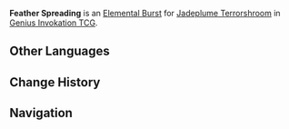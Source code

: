 {{Genius Invokation TCG Skill Infobox
|title      = Feather Spreading
|image      = Feather Spreading Character Card Skill.png
|type       = Elemental Burst
|character  = Jadeplume Terrorshroom
|element    = Dendro
|matching   = 3
|energy     = 2
|effect     = Deals 4 {{Color|Dendro DMG}}, then consumes all '''Radical Vitality''' stacks. For each stack consumed, this instance deals +1 DMG.
|order      = 3
}}
'''Feather Spreading''' is an [[Character Card Elemental Burst|Elemental Burst]] for [[Jadeplume Terrorshroom (Character Card)|Jadeplume Terrorshroom]] in [[Genius Invokation TCG]].

==Other Languages==
{{Other Languages
|en      = Feather Spreading
|zhs     = 尾羽豪放
|zhs_rm  = Wěiyǔ Háofàng
|zht     = 尾羽豪放
|zht_rm  = Wěiyǔ Háofàng
|zh_tl   = 
|ja      = 奔放な尾羽
|ja_rm   = Honpou-na Oha
|ja_tl   = Extravagant Feathering
|ko      = 깃털 펼치기
|ko_rm   = Gitteol Pyeolchigi
|ko_tl   = Feather Spreading
|es      = Plumaje majestuoso
|es_tl   = Majestic Plumage
|fr      = Épandage de plumes
|fr_tl   = Feather Spreading
|ru      = Величественное оперение
|ru_tl   = Grand Feathering
|th      = Feather Spreading
|vi      = Lông Vũ Tung Bay
|vi_tl   = 
|de      = Majestätische Schwanzfedern
|de_tl   = Majestic Tail Feathers
|id      = Feather Spreading
|pt      = Cauda Majestosa
|pt_tl   = 
|tr      = Görkemli Tüyler
|tr_tl   = 
|it      = Piume maestose
|it_tl   = Majestic Feathers
}}

==Change History==
{{Change History|3.3}}

==Navigation==
{{Genius Invokation TCG Skill Navbox|Jadeplume Terrorshroom}}